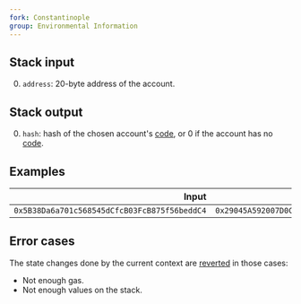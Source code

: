 ```yaml
---
fork: Constantinople
group: Environmental Information
---
```


## Stack input

0. `address`: 20-byte address of the account.

## Stack output

0. `hash`: hash of the chosen account's [code](/about), or 0 if the account has no [code](/about).

## Examples

| Input | Output |
|------:|-------:|
| `0x5B38Da6a701c568545dCfcB03FcB875f56beddC4` | `0x29045A592007D0C246EF02C2223570DA9522D0CF0F73282C79A1BC8F0BB2C238` |

## Error cases

The state changes done by the current context are [reverted](#FD) in those cases:
- Not enough gas.
- Not enough values on the stack.
